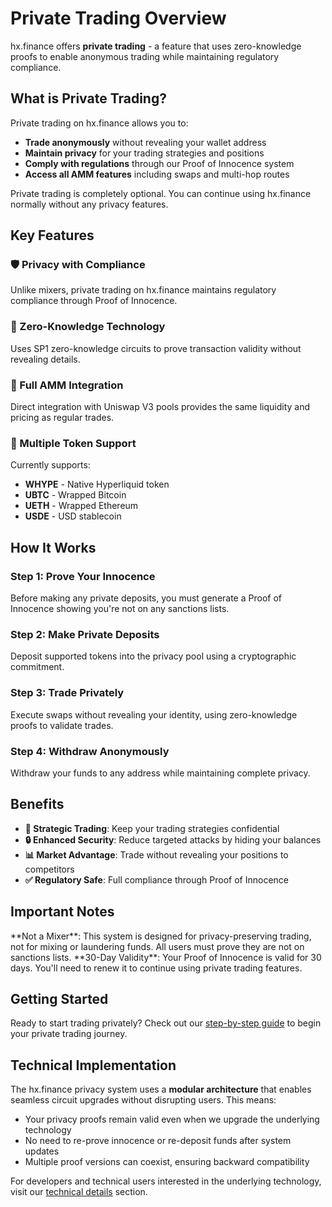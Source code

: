 # Private Trading Overview

hx.finance offers **private trading** - a feature that uses zero-knowledge proofs to enable anonymous trading while maintaining regulatory compliance.

## What is Private Trading?

Private trading on hx.finance allows you to:
- **Trade anonymously** without revealing your wallet address
- **Maintain privacy** for your trading strategies and positions
- **Comply with regulations** through our Proof of Innocence system
- **Access all AMM features** including swaps and multi-hop routes


<Callout type="info">
  Private trading is completely optional. You can continue using hx.finance normally without any privacy features.
</Callout>

## Key Features

### 🛡️ Privacy with Compliance
Unlike mixers, private trading on hx.finance maintains regulatory compliance through Proof of Innocence.

### 🔐 Zero-Knowledge Technology
Uses SP1 zero-knowledge circuits to prove transaction validity without revealing details.

### 💱 Full AMM Integration
Direct integration with Uniswap V3 pools provides the same liquidity and pricing as regular trades.

### 🏦 Multiple Token Support
Currently supports:
- **WHYPE** - Native Hyperliquid token
- **UBTC** - Wrapped Bitcoin
- **UETH** - Wrapped Ethereum
- **USDE** - USD stablecoin

## How It Works

<div className="steps-container">

### Step 1: Prove Your Innocence
Before making any private deposits, you must generate a Proof of Innocence showing you're not on any sanctions lists.

### Step 2: Make Private Deposits
Deposit supported tokens into the privacy pool using a cryptographic commitment.

### Step 3: Trade Privately
Execute swaps without revealing your identity, using zero-knowledge proofs to validate trades.

### Step 4: Withdraw Anonymously
Withdraw your funds to any address while maintaining complete privacy.

</div>

## Benefits

- **🎯 Strategic Trading**: Keep your trading strategies confidential
- **🔒 Enhanced Security**: Reduce targeted attacks by hiding your balances
- **📊 Market Advantage**: Trade without revealing your positions to competitors
- **✅ Regulatory Safe**: Full compliance through Proof of Innocence

## Important Notes

<Callout type="warning">
  **Not a Mixer**: This system is designed for privacy-preserving trading, not for mixing or laundering funds. All users must prove they are not on sanctions lists.
</Callout>

<Callout>
  **30-Day Validity**: Your Proof of Innocence is valid for 30 days. You'll need to renew it to continue using private trading features.
</Callout>

## Getting Started

Ready to start trading privately? Check out our [step-by-step guide](/private-trading/how-to-trade-privately) to begin your private trading journey.

## Technical Implementation

The hx.finance privacy system uses a **modular architecture** that enables seamless circuit upgrades without disrupting users. This means:

- Your privacy proofs remain valid even when we upgrade the underlying technology
- No need to re-prove innocence or re-deposit funds after system updates
- Multiple proof versions can coexist, ensuring backward compatibility

For developers and technical users interested in the underlying technology, visit our [technical details](/private-trading/technical-details) section.
